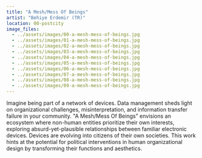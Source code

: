 ```yaml
---
title: "A Mesh/Mess Of Beings"
artist: "Behiye Erdemir (TR)"
location: 00-postcity
image_files:
  - ../assets/images/00-a-mesh-mess-of-beings.jpg
  - ../assets/images/01-a-mesh-mess-of-beings.jpg
  - ../assets/images/02-a-mesh-mess-of-beings.jpg
  - ../assets/images/03-a-mesh-mess-of-beings.jpg
  - ../assets/images/04-a-mesh-mess-of-beings.jpg
  - ../assets/images/05-a-mesh-mess-of-beings.jpg
  - ../assets/images/06-a-mesh-mess-of-beings.jpg
  - ../assets/images/07-a-mesh-mess-of-beings.jpg
  - ../assets/images/08-a-mesh-mess-of-beings.jpg
  - ../assets/images/09-a-mesh-mess-of-beings.jpg
---
```


Imagine being part of a network of devices. Data management sheds light on organizational challenges, misinterpretation, and information transfer failure in your community.
"A Mesh/Mess Of Beings" envisions an ecosystem where non-human entities prioritize their own interests, exploring absurd-yet-plausible relationships between familiar electronic devices. Devices are evolving into citizens of their own societies. This work hints at the potential for political interventions in human organizational design by transforming their functions and aesthetics.
